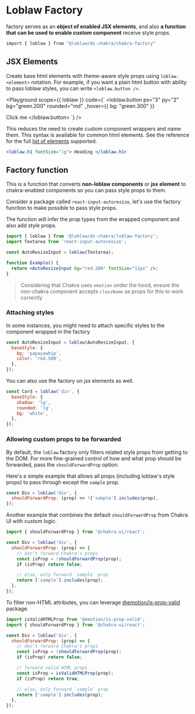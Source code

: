 

# Loblaw Factory

factory serves as an **object of enabled JSX elements**, and also
**a function that can be used to enable custom component** receive
style props.

```bash
import { loblaw } from "@loblaw/ds-chakra/chakra-factory"
```

## JSX Elements

Create base html elements with theme-aware style props using `loblaw.<element>`
notation. For example, if you want a plain html button with ability to pass
loblaw styles, you can write `<loblaw.button />`.

<Playground
  scope={{ loblaw }}
  code={`
<loblaw.button
  px="3"
  py="2"
  bg="green.200"
  rounded="md"
  _hover={{ bg: "green.300" }}
>
  Click me
</loblaw.button>
`}
/>

This reduces the need to create custom component wrappers and name them. This
syntax is available for common html elements. See the reference for the full
[list of elements](https://github.com/chakra-ui/chakra-ui/blob/main/packages/system/src/system.utils.ts#L9)
supported.

```jsx live=false
<loblaw.h1 fontSize="lg"> Heading </loblaw.h1>
```

## Factory function

This is a function that converts **non-loblaw components** or **jsx element** to
chakra-enabled components so you can pass style props to them.

Consider a package called `react-input-autoresize`, let's use the factory
function to make possible to pass style props.

The function will infer the prop types from the wrapped component and also add style props.

```jsx live=false
import { loblaw } from '@loblaw/ds-chakra/loblaw-factory';
import Textarea from 'react-input-autoresize';

const AutoResizeInput = loblaw(Textarea);

function Example() {
  return <AutoResizeInput bg="red.200" fontSize="12px" />;
}
```

> Considering that Chakra uses `emotion` under the hood, ensure the non-chakra
> component accepts `className` as props for this to work correctly

### Attaching styles

In some instances, you might need to attach specific styles to the component
wrapped in the factory

```jsx live=false
const AutoResizeInput = loblaw(AutoResizeInput, {
  baseStyle: {
    bg: 'papayawhip',
    color: 'red.500',
  },
});
```

You can also use the factory on jsx elements as well.

```jsx live=false
const Card = loblaw('div', {
  baseStyle: {
    shadow: 'lg',
    rounded: 'lg',
    bg: 'white',
  },
});
```

### Allowing custom props to be forwarded

By default, the `loblaw` factory only filters related style props from
getting to the DOM. For more fine-grained control of how and what prop should be
forwarded, pass the `shouldForwardProp` option.

Here's a simple example that allows all props (including loblaw's style props)
to pass through except the `sample` prop.

```jsx live=false
const Div = loblaw('div', {
  shouldForwardProp: (prop) => !['sample'].includes(prop),
});
```

Another example that combines the default `shouldForwardProp` from Chakra UI
with custom logic.

```jsx live=false
import { shouldForwardProp } from '@chakra-ui/react';

const Div = loblaw('div', {
  shouldForwardProp: (prop) => {
    // don't forward Chakra's props
    const isProp = !shouldForwardProp(prop);
    if (isProp) return false;

    // else, only forward `sample` prop
    return ['sample'].includes(prop);
  },
});
```

To filter non-HTML attributes, you can leverage
[@emotion/is-prop-valid](https://github.com/emotion-js/emotion/tree/master/packages/is-prop-valid)
package.

```jsx live=false
import isValidHTMLProp from '@emotion/is-prop-valid';
import { shouldForwardProp } from '@chakra-ui/react';

const Div = loblaw('div', {
  shouldForwardProp: (prop) => {
    // don't forward Chakra's props
    const isProp = !shouldForwardProp(prop);
    if (isProp) return false;

    // forward valid HTML props
    const isProp = isValidHTMLProp(prop);
    if (isProp) return true;

    // else, only forward `sample` prop
    return ['sample'].includes(prop);
  },
});
```
